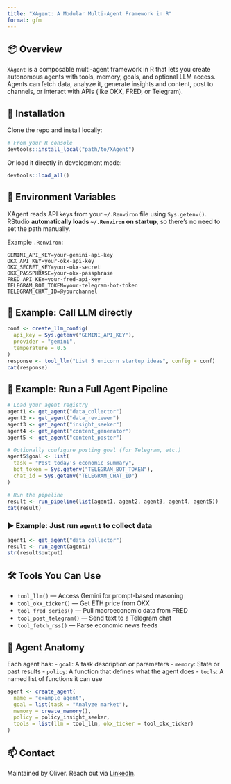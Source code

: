 ```yaml
---
title: "XAgent: A Modular Multi-Agent Framework in R"
format: gfm
---
```


<!-- badges: start -->

<!-- badges: end -->

## 📦 Overview

`XAgent` is a composable multi-agent framework in R that lets you create autonomous agents with tools, memory, goals, and optional LLM access. Agents can fetch data, analyze it, generate insights and content, post to channels, or interact with APIs (like OKX, FRED, or Telegram).

## 🔧 Installation

Clone the repo and install locally:

```r
# From your R console
devtools::install_local("path/to/XAgent")
```

Or load it directly in development mode:

```r
devtools::load_all()
```

## 🧠 Environment Variables

XAgent reads API keys from your `~/.Renviron` file using `Sys.getenv()`. RStudio **automatically loads `~/.Renviron` on startup**, so there's no need to set the path manually.

Example `.Renviron`:
```
GEMINI_API_KEY=your-gemini-api-key
OKX_API_KEY=your-okx-api-key
OKX_SECRET_KEY=your-okx-secret
OKX_PASSPHRASE=your-okx-passphrase
FRED_API_KEY=your-fred-api-key
TELEGRAM_BOT_TOKEN=your-telegram-bot-token
TELEGRAM_CHAT_ID=@yourchannel
```

## 🧪 Example: Call LLM directly

```r
conf <- create_llm_config(
  api_key = Sys.getenv("GEMINI_API_KEY"),
  provider = "gemini",
  temperature = 0.5
)
response <- tool_llm("List 5 unicorn startup ideas", config = conf)
cat(response)
```

## 🤖 Example: Run a Full Agent Pipeline

```r
# Load your agent registry
agent1 <- get_agent("data_collector")
agent2 <- get_agent("data_reviewer")
agent3 <- get_agent("insight_seeker")
agent4 <- get_agent("content_generator")
agent5 <- get_agent("content_poster")

# Optionally configure posting goal (for Telegram, etc.)
agent5$goal <- list(
  task = "Post today's economic summary",
  bot_token = Sys.getenv("TELEGRAM_BOT_TOKEN"),
  chat_id = Sys.getenv("TELEGRAM_CHAT_ID")
)

# Run the pipeline
result <- run_pipeline(list(agent1, agent2, agent3, agent4, agent5))
cat(result)
```

### ▶️ Example: Just run `agent1` to collect data

```r
agent1 <- get_agent("data_collector")
result <- run_agent(agent1)
str(result$output)
```

## 🛠 Tools You Can Use

- `tool_llm()` — Access Gemini for prompt-based reasoning
- `tool_okx_ticker()` — Get ETH price from OKX
- `tool_fred_series()` — Pull macroeconomic data from FRED
- `tool_post_telegram()` — Send text to a Telegram chat
- `tool_fetch_rss()` — Parse economic news feeds

## 📂 Agent Anatomy

Each agent has:
- `goal`: A task description or parameters
- `memory`: State or past results
- `policy`: A function that defines what the agent does
- `tools`: A named list of functions it can use

```r
agent <- create_agent(
  name = "example_agent",
  goal = list(task = "Analyze market"),
  memory = create_memory(),
  policy = policy_insight_seeker,
  tools = list(llm = tool_llm, okx_ticker = tool_okx_ticker)
)
```

## 📫 Contact

Maintained by Oliver. Reach out via [LinkedIn](https://www.linkedin.com/in/oliver-lee-28b32b176/).